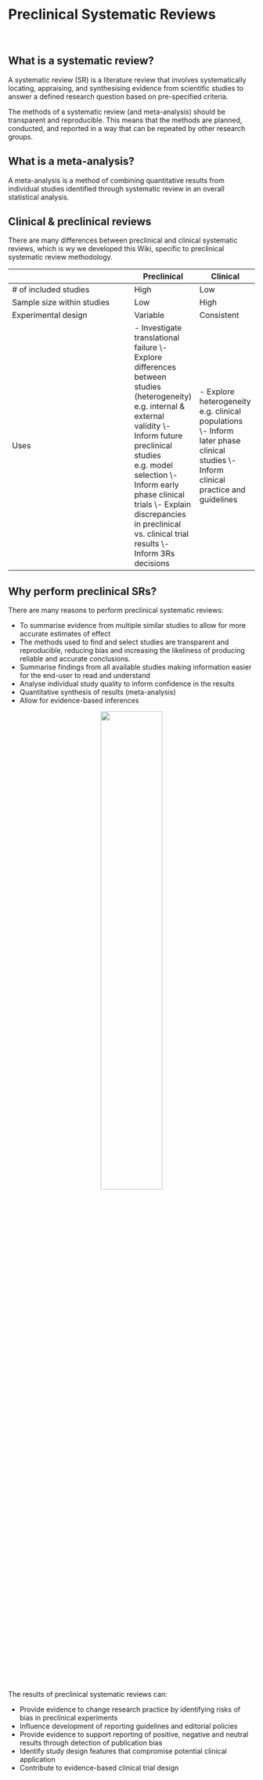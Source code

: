 # Preclinical Systematic Reviews {#intro}
<br>

## What is a systematic review? 

A systematic review (SR) is a literature review that involves systematically locating, appraising, and synthesising evidence from scientific studies to answer a defined research question based on pre-specified criteria.

The methods of a systematic review (and meta-analysis) should be transparent and reproducible. This means that the methods are planned, conducted, and reported in a way that can be repeated by other research groups.

## What is a meta-analysis?

A meta-analysis is a method of combining quantitative results from individual studies identified through systematic review in an overall statistical analysis.

## Clinical & preclinical reviews

There are many differences between preclinical and clinical systematic reviews, which is wy we developed this Wiki, specific to preclinical systematic review methodology.

|                            | Preclinical | Clinical   |
| -------------------------- | ----------- | ---------- |
| # of included studies      | High        | Low        |
| Sample size within studies | Low         | High       |
| Experimental design        | Variable    | Consistent |
| Uses                       | - Investigate translational failure \\\n - Explore differences between studies (heterogeneity) e.g. internal & external validity \\\n - Inform future preclinical studies e.g. model selection \\\n - Inform early phase clinical trials \\\n - Explain discrepancies in preclinical vs. clinical trial results \\\n - Inform 3Rs decisions | - Explore heterogeneity e.g. clinical populations \\\n - Inform later phase clinical studies \\\n - Inform clinical practice and guidelines

## Why perform preclinical SRs? 

There are many reasons to perform preclinical systematic reviews:

- To summarise evidence from multiple similar studies to allow for more accurate estimates of effect
- The methods used to find and select studies are transparent and reproducible, reducing bias and increasing the likeliness of producing reliable and accurate conclusions. 
- Summarise findings from all available studies making information easier for the end-user to read and understand
- Analyse individual study quality to inform confidence in the results
- Quantitative synthesis of results (meta-analysis)
- Allow for evidence-based inferences

<center>
![](figs/evidence-triangle.png){#id .class width=50% height=50%}
</center>

<br>

The results of preclinical systematic reviews can:

-   Provide evidence to change research practice by identifying risks of bias in preclinical experiments
-   Influence development of reporting guidelines and editorial policies
-   Provide evidence to support reporting of positive, negative and neutral results through detection of publication bias
-   Identify study design features that compromise potential clinical application
-   Contribute to evidence-based clinical trial design

<br>
